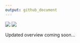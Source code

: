 ```yaml
---
output: github_document
---
```


<!-- README.md is generated from README.Rmd. Please edit that file -->

![](https://img.shields.io/badge/Status-Developing-orange.svg)
[![](https://img.shields.io/badge/Latest--Release-v0.2.1-green.svg)](https://github.com/jrgant/quickdag/releases/tag/v0.2.1)

Updated overview coming soon...
